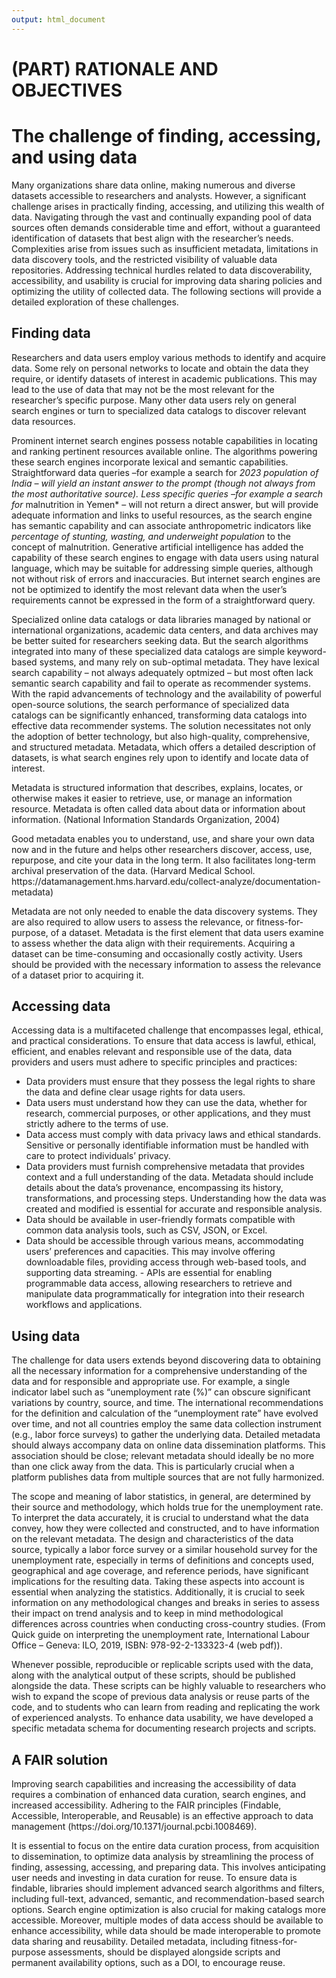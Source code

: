 ```yaml
---
output: html_document
---
```


# (PART) RATIONALE AND OBJECTIVES  {-}

# The challenge of finding, accessing, and using data {#chapter01}

Many organizations share data online, making numerous and diverse datasets accessible to researchers and analysts. However, a significant challenge arises in practically finding, accessing, and utilizing this wealth of data. Navigating through the vast and continually expanding pool of data sources often demands considerable time and effort, without a guaranteed identification of datasets that best align with the researcher's needs. Complexities arise from issues such as insufficient metadata, limitations in data discovery tools, and the restricted visibility of valuable data repositories. Addressing technical hurdles related to data discoverability, accessibility, and usability is crucial for improving data sharing policies and optimizing the utility of collected data. The following sections will provide a detailed exploration of these challenges.  

## Finding data

Researchers and data users employ various methods to identify and acquire data. Some rely on personal networks to locate and obtain the data they require, or identify datasets of interest in academic publications. This may lead to the use of data that may not be the most relevant for the researcher's specific purpose. Many other data users rely on general search engines or turn to specialized data catalogs to discover relevant data resources.

Prominent internet search engines possess notable capabilities in locating and ranking pertinent resources available online. The algorithms powering these search engines incorporate lexical and semantic capabilities. Straightforward data queries --for example a search for *2023 population of India -- will yield an instant answer to the prompt (though not always from the most authoritative source). Less specific queries --for example a search for *malnutrition in Yemen* -- will not return a direct answer, but will provide adequate information and links to useful resources, as the search engine has semantic capability and can associate anthropometric indicators like *percentage of stunting, wasting, and underweight population* to the concept of malnutrition. Generative artificial intelligence has added the capability of these search engines to engage with data users using natural language, which may be suitable for addressing simple queries, although not without risk of errors and inaccuracies. But internet search engines are not be optimized to identify the most relevant data when the user's requirements cannot be expressed in the form of a straightforward query.  

Specialized online data catalogs or data libraries managed by national or international organizations, academic data centers, and data archives may be better suited for researchers seeking data. But the search algorithms integrated into many of these specialized data catalogs are simple keyword-based systems, and many rely on sub-optimal metadata. They have lexical search capability -- not always adequately optmized -- but most often lack semantic search capability and fail to operate as recommender systems. With the rapid advancements of technology and the availability of powerful open-source solutions, the search performance of specialized data catalogs can be significantly enhanced, transforming data  catalogs into effective data recommender systems. The solution necessitates not only the adoption of better technology, but also high-quality, comprehensive, and structured metadata. Metadata, which offers a detailed description of datasets, is what search engines rely upon to identify and locate data of interest. 

:::quote
Metadata is structured information that describes, explains, locates, or otherwise makes it easier to retrieve, use, or manage an information resource. Metadata is often called data about data or information about information. (National Information Standards Organization, 2004)

Good metadata enables you to understand, use, and share your own data now and in the future and helps other researchers discover, access, use, repurpose, and cite your data in the long term. It also facilitates long-term archival preservation of the data. (Harvard Medical School. https://datamanagement.hms.harvard.edu/collect-analyze/documentation-metadata)
:::

Metadata are not only needed to enable the data discovery systems. They are also required to allow users to assess the relevance, or fitness-for-purpose, of a dataset. Metadata is the first element that data users examine to assess whether the data align with their requirements. Acquiring a dataset can be time-consuming and occasionally costly activity. Users should be provided with the necessary information to assess the relevance of a dataset prior to acquiring it. 


## Accessing data

Accessing data is a multifaceted challenge that encompasses legal, ethical, and practical considerations. To ensure that data access is lawful, ethical, efficient, and enables relevant and responsible use of the data, data providers and users must adhere to specific principles and practices:

- Data providers must ensure that they possess the legal rights to share the data and define clear usage rights for data users. 
- Data users must understand how they can use the data, whether for research, commercial purposes, or other applications, and they must strictly adhere to the terms of use.
- Data access must comply with data privacy laws and ethical standards. Sensitive or personally identifiable information must be handled with care to protect individuals' privacy.
- Data providers must furnish comprehensive metadata that provides context and a full understanding of the data. Metadata should include details about the data's provenance, encompassing its history, transformations, and processing steps. Understanding how the data was created and modified is essential for accurate and responsible analysis.
- Data should be available in user-friendly formats compatible with common data analysis tools, such as CSV, JSON, or Excel.
- Data should be accessible through various means, accommodating users' preferences and capacities. This may involve offering downloadable files, providing access through web-based tools, and supporting data streaming. - APIs are essential for enabling programmable data access, allowing researchers to retrieve and manipulate data programmatically for integration into their research workflows and applications.


## Using data

The challenge for data users extends beyond discovering data to obtaining all the necessary information for a comprehensive understanding of the data and for responsible and appropriate use. For example, a single indicator label such as "unemployment rate (%)" can obscure significant variations by country, source, and time. The international recommendations for the definition and calculation of the "unemployment rate" have evolved over time, and not all countries employ the same data collection instrument (e.g., labor force surveys) to gather the underlying data. Detailed metadata should always accompany data on online data dissemination platforms. This association should be close; relevant metadata should ideally be no more than one click away from the data. This is particularly crucial when a platform publishes data from multiple sources that are not fully harmonized.

:::quote
The scope and meaning of labor statistics, in general, are determined by their source and methodology, which holds true for the unemployment rate. To interpret the data accurately, it is crucial to understand what the data convey, how they were collected and constructed, and to have information on the relevant metadata. The design and characteristics of the data source, typically a labor force survey or a similar household survey for the unemployment rate, especially in terms of definitions and concepts used, geographical and age coverage, and reference periods, have significant implications for the resulting data. Taking these aspects into account is essential when analyzing the statistics. Additionally, it is crucial to seek information on any methodological changes and breaks in series to assess their impact on trend analysis and to keep in mind methodological differences across countries when conducting cross-country studies. (From Quick guide on interpreting the unemployment rate, International Labour Office – Geneva: ILO, 2019, ISBN: 978-92-2-133323-4 (web pdf)).
:::

Whenever possible, reproducible or replicable scripts used with the data, along with the analytical output of these scripts, should be published alongside the data. These scripts can be highly valuable to researchers who wish to expand the scope of previous data analysis or reuse parts of the code, and to students who can learn from reading and replicating the work of experienced analysts. To enhance data usability, we have developed a specific metadata schema for documenting research projects and scripts.

## A FAIR solution

Improving search capabilities and increasing the accessibility of data requires a combination of enhanced data curation, search engines, and increased accessibility. Adhering to the FAIR principles (Findable, Accessible, Interoperable, and Reusable) is an effective approach to data management (https://doi.org/10.1371/journal.pcbi.1008469).

It is essential to focus on the entire data curation process, from acquisition to dissemination, to optimize data analysis by streamlining the process of finding, assessing, accessing, and preparing data. This involves anticipating user needs and investing in data curation for reuse. To ensure data is findable, libraries should implement advanced search algorithms and filters, including full-text, advanced, semantic, and recommendation-based search options. Search engine optimization is also crucial for making catalogs more accessible. Moreover, multiple modes of data access should be available to enhance accessibility, while data should be made interoperable to promote data sharing and reusability. Detailed metadata, including fitness-for-purpose assessments, should be displayed alongside scripts and permanent availability options, such as a DOI, to encourage reuse.
